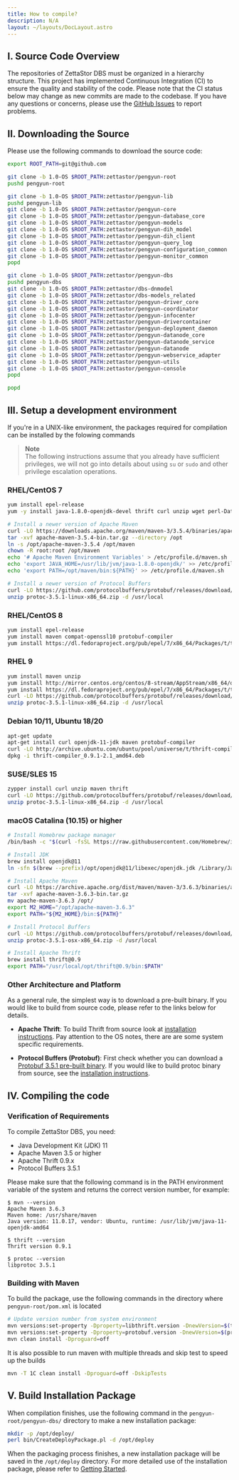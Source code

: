 ```yaml
---
title: How to compile?
description: N/A
layout: ~/layouts/DocLayout.astro
---
```


## I. Source Code Overview
The repositories of ZettaStor DBS must be organized in a hierarchy structure. This project has implemented Continuous Integration (CI) to ensure the quality and stability of the code. Please note that the CI status below may change as new commits are made to the codebase. If you have any questions or concerns, please use the [GitHub Issues](https://github.com/zettastor/dbs/issues) to report problems.
<Diagram3 />

## II. Downloading the Source

Please use the following commands to download the source code:
```bash
export ROOT_PATH=git@github.com

git clone -b 1.0-OS $ROOT_PATH:zettastor/pengyun-root
pushd pengyun-root

git clone -b 1.0-OS $ROOT_PATH:zettastor/pengyun-lib
pushd pengyun-lib
git clone -b 1.0-OS $ROOT_PATH:zettastor/pengyun-core
git clone -b 1.0-OS $ROOT_PATH:zettastor/pengyun-database_core
git clone -b 1.0-OS $ROOT_PATH:zettastor/pengyun-models
git clone -b 1.0-OS $ROOT_PATH:zettastor/pengyun-dih_model
git clone -b 1.0-OS $ROOT_PATH:zettastor/pengyun-dih_client
git clone -b 1.0-OS $ROOT_PATH:zettastor/pengyun-query_log
git clone -b 1.0-OS $ROOT_PATH:zettastor/pengyun-configuration_common
git clone -b 1.0-OS $ROOT_PATH:zettastor/pengyun-monitor_common
popd

git clone -b 1.0-OS $ROOT_PATH:zettastor/pengyun-dbs
pushd pengyun-dbs
git clone -b 1.0-OS $ROOT_PATH:zettastor/dbs-dnmodel
git clone -b 1.0-OS $ROOT_PATH:zettastor/dbs-models_related
git clone -b 1.0-OS $ROOT_PATH:zettastor/pengyun-driver_core
git clone -b 1.0-OS $ROOT_PATH:zettastor/pengyun-coordinator
git clone -b 1.0-OS $ROOT_PATH:zettastor/pengyun-infocenter
git clone -b 1.0-OS $ROOT_PATH:zettastor/pengyun-drivercontainer
git clone -b 1.0-OS $ROOT_PATH:zettastor/pengyun-deployment_daemon
git clone -b 1.0-OS $ROOT_PATH:zettastor/pengyun-datanode_core
git clone -b 1.0-OS $ROOT_PATH:zettastor/pengyun-datanode_service
git clone -b 1.0-OS $ROOT_PATH:zettastor/pengyun-datanode
git clone -b 1.0-OS $ROOT_PATH:zettastor/pengyun-webservice_adapter
git clone -b 1.0-OS $ROOT_PATH:zettastor/pengyun-utils
git clone -b 1.0-OS $ROOT_PATH:zettastor/pengyun-console
popd

popd
```

## III. Setup a development environment

If you're in a UNIX-like environment, the packages required for compilation can be installed by the folowing commands

>**Note**  
The following instructions assume that you already have sufficient privileges, we will not go into details about using `su` or `sudo` and other privilege escalation operations.

### RHEL/CentOS 7
```bash
yum install epel-release
yum -y install java-1.8.0-openjdk-devel thrift curl unzip wget perl-Data-Dumper perl-XML-Simple

# Install a newer version of Apache Maven
curl -LO https://downloads.apache.org/maven/maven-3/3.5.4/binaries/apache-maven-3.5.4-bin.tar.gz
tar -xvf apache-maven-3.5.4-bin.tar.gz --directory /opt
ln -s /opt/apache-maven-3.5.4 /opt/maven
chown -R root:root /opt/maven
echo '# Apache Maven Environment Variables' > /etc/profile.d/maven.sh
echo 'export JAVA_HOME=/usr/lib/jvm/java-1.8.0-openjdk/' >> /etc/profile.d/maven.sh
echo 'export PATH=/opt/maven/bin:${PATH}' >> /etc/profile.d/maven.sh

# Install a newer version of Protocol Buffers
curl -LO https://github.com/protocolbuffers/protobuf/releases/download/v3.5.1/protoc-3.5.1-linux-x86_64.zip
unzip protoc-3.5.1-linux-x86_64.zip -d /usr/local
```

### RHEL/CentOS 8
```bash
yum install epel-release
yum install maven compat-openssl10 protobuf-compiler
yum install https://dl.fedoraproject.org/pub/epel/7/x86_64/Packages/t/thrift-0.9.1-15.el7.x86_64.rpm
```

### RHEL 9
```bash
yum install maven unzip
yum install http://mirror.centos.org/centos/8-stream/AppStream/x86_64/os/Packages/compat-openssl10-1.0.2o-3.el8.x86_64.rpm
yum install https://dl.fedoraproject.org/pub/epel/7/x86_64/Packages/t/thrift-0.9.1-15.el7.x86_64.rpm
curl -LO https://github.com/protocolbuffers/protobuf/releases/download/v3.5.1/protoc-3.5.1-linux-x86_64.zip
unzip protoc-3.5.1-linux-x86_64.zip -d /usr/local
```

### Debian 10/11, Ubuntu 18/20
```bash
apt-get update
apt-get install curl openjdk-11-jdk maven protobuf-compiler
curl -LO http://archive.ubuntu.com/ubuntu/pool/universe/t/thrift-compiler/thrift-compiler_0.9.1-2.1_amd64.deb
dpkg -i thrift-compiler_0.9.1-2.1_amd64.deb
```

### SUSE/SLES 15
```bash
zypper install curl unzip maven thrift
curl -LO https://github.com/protocolbuffers/protobuf/releases/download/v3.5.1/protoc-3.5.1-linux-x86_64.zip
unzip protoc-3.5.1-linux-x86_64.zip -d /usr/local
```

### macOS Catalina (10.15) or higher
```zsh
# Install Homebrew package manager
/bin/bash -c "$(curl -fsSL https://raw.githubusercontent.com/Homebrew/install/HEAD/install.sh)"

# Install JDK
brew install openjdk@11
ln -sfn $(brew --prefix)/opt/openjdk@11/libexec/openjdk.jdk /Library/Java/JavaVirtualMachines/openjdk-11.jdk

# Install Apache Maven
curl -LO https://archive.apache.org/dist/maven/maven-3/3.6.3/binaries/apache-maven-3.6.3-bin.tar.gz
tar -xvf apache-maven-3.6.3-bin.tar.gz
mv apache-maven-3.6.3 /opt/
export M2_HOME="/opt/apache-maven-3.6.3"
export PATH="${M2_HOME}/bin:${PATH}"

# Install Protocol Buffers
curl -LO https://github.com/protocolbuffers/protobuf/releases/download/v3.5.1/protoc-3.5.1-osx-x86_64.zip
unzip protoc-3.5.1-osx-x86_64.zip -d /usr/local

# Install Apache Thrift
brew install thrift@0.9
export PATH="/usr/local/opt/thrift@0.9/bin:$PATH"
```

### Other Architecture and Platform

As a general rule, the simplest way is to download a pre-built binary. If you would like to build from source code, please refer to the links below for details.

- __Apache Thrift__: To build Thrift from source look at [installation instructions](https://thrift.apache.org/docs/install/). Pay attention to the OS notes, there are are some system specific requirements.

- __Protocol Buffers (Protobuf)__: First check whether you can download a [Protobuf 3.5.1 pre-built binary](https://github.com/protocolbuffers/protobuf/releases/tag/v3.5.1). If you would like to build protoc binary from source, see the [installation instructions](https://github.com/protocolbuffers/protobuf/blob/main/src/README.md).

## IV. Compiling the code

### Verification of Requirements
To compile ZettaStor DBS, you need:
- Java Development Kit (JDK) 11
- Apache Maven 3.5 or higher
- Apache Thrift 0.9.x
- Protocol Buffers 3.5.1

Please make sure that the following command is in the PATH environment variable of the system and returns the correct version number, for example:
```
$ mvn --version
Apache Maven 3.6.3
Maven home: /usr/share/maven
Java version: 11.0.17, vendor: Ubuntu, runtime: /usr/lib/jvm/java-11-openjdk-amd64

$ thrift --version
Thrift version 0.9.1

$ protoc --version
libprotoc 3.5.1
```

### Building with Maven

To build the package, use the following commands in the directory where `pengyun-root/pom.xml` is located
```bash
# Update version number from system environment
mvn versions:set-property -Dproperty=libthrift.version -DnewVersion=$(thrift --version | awk '{print $3}')
mvn versions:set-property -Dproperty=protobuf.version -DnewVersion=$(protoc --version | awk '{print $2}')
mvn clean install -Dproguard=off
```

It is also possible to run maven with multiple threads and skip test to speed up the builds
```bash
mvn -T 1C clean install -Dproguard=off -DskipTests
```

## V. Build Installation Package

When compilation finishes, use the following command in the `pengyun-root/pengyun-dbs/` directory to make a new installation package:

```bash
mkdir -p /opt/deploy/
perl bin/CreateDeployPackage.pl -d /opt/deploy
```

When the packaging process finishes, a new installation package will be saved in the `/opt/deploy` directory. For more detailed use of the installation package, please refer to [Getting Started](/en/install).
